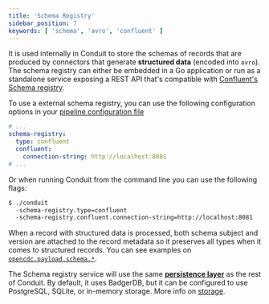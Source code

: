 ```yaml
---
title: 'Schema Registry'
sidebar_position: 7
keywords: [ 'schema', 'avro', 'confluent' ]
---
```


It is used internally in Conduit to store the schemas of records that are produced by connectors that generate **structured data** (encoded into `avro`). The schema registry can either be embedded in a Go application or run as a standalone service exposing a REST API that's compatible with [Confluent's Schema registry](https://docs.confluent.io/current/schema-registry/develop/api.html).


To use a external schema registry, you can use the following configuration options in your [pipeline configuration file](/docs/pipeline-configuration-files/getting-started)

```yaml
# ...
schema-registry:
  type: confluent
  confluent:
    connection-string: http://localhost:8081
# ...
```

Or when running Conduit from the command line you can use the following flags:

```bash
$ ./conduit 
  -schema-registry.type=confluent 
  -schema-registry.confluent.connection-string=http://localhost:8081
```

When a record with structured data is processed, both schema subject and version are attached to the record metadata so it preserves all types when it comes to structured records. You can see examples on [`opencdc.payload.schema.*`](/docs/features/opencdc-record#opencdcpayloadschema).

The Schema registry service will use the same [**persistence layer**](/docs/getting-started/architecture#persistence-layer) as the rest of Conduit. By default, it uses BadgerDB, but it can be configured to use PostgreSQL, SQLite, or in-memory storage. More info on [storage](/docs/features/storage).
